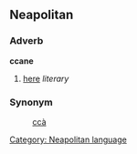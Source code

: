 ==Neapolitan==
===Adverb===
'''ccane'''
# [[here]] ''literary''

===Synonym===
:[[ccà]]

[[Category: Neapolitan language]]